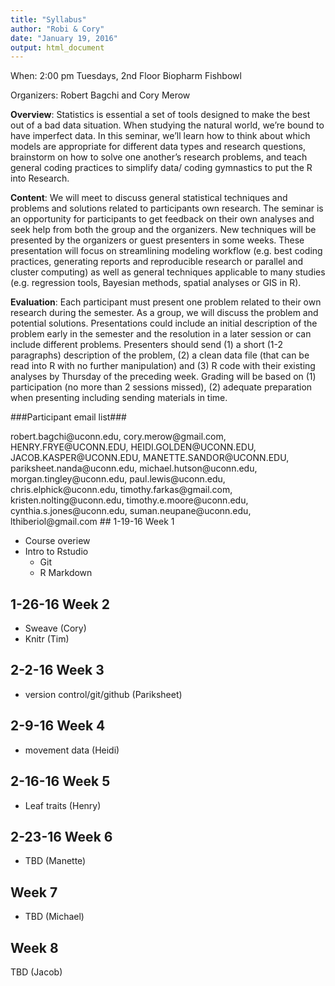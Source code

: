 ```yaml
---
title: "Syllabus"
author: "Robi & Cory"
date: "January 19, 2016"
output: html_document
---
```


When: 2:00 pm Tuesdays, 2nd Floor Biopharm Fishbowl

Organizers: Robert Bagchi and Cory Merow

**Overview**: Statistics is essential a set of tools designed to make the best out of a bad data situation. When studying the natural world, we’re bound to have imperfect data. In this seminar, we’ll learn how to think about which models are appropriate for different data types and research questions, brainstorm on how to solve one another’s research problems, and teach general coding practices to simplify data/ coding gymnastics to put the R into Research.

**Content**: We will meet to discuss general statistical techniques and problems and solutions related to participants own research. The seminar is an opportunity for participants to get feedback on their own analyses and seek help from both the group and the organizers. New techniques will be presented by the organizers or guest presenters in some weeks. These presentation will focus on streamlining modeling workflow (e.g. best coding practices, generating reports and reproducible research or parallel and cluster computing) as well as general techniques applicable to many studies (e.g. regression tools, Bayesian methods, spatial analyses or GIS in R).

**Evaluation**: Each participant must present one problem related to their own research during the semester. As a group, we will discuss the problem and potential solutions. Presentations could include an initial description of the problem early in the semester and the resolution in a later session or can include different problems. Presenters should send (1) a short (1-2 paragraphs) description of the 
problem, (2) a clean data file (that can be read into R with no further manipulation) and (3) R code with their existing analyses by Thursday of the preceding week. Grading will be based on (1) participation (no more than 2 sessions missed), (2) adequate preparation when presenting including sending materials in time.

###Participant email list###

robert.bagchi@uconn.edu, cory.merow@gmail.com, HENRY.FRYE@UCONN.EDU, HEIDI.GOLDEN@UCONN.EDU, JACOB.KASPER@UCONN.EDU, MANETTE.SANDOR@UCONN.EDU, pariksheet.nanda@uconn.edu, michael.hutson@uconn.edu, morgan.tingley@uconn.edu, paul.lewis@uconn.edu, chris.elphick@uconn.edu, timothy.farkas@gmail.com, kristen.nolting@uconn.edu, timothy.e.moore@uconn.edu, cynthia.s.jones@uconn.edu,
suman.neupane@uconn.edu, lthiberiol@gmail.com
## 1-19-16 Week 1 

* Course overiew
* Intro to Rstudio
    + Git
    + R Markdown
  

## 1-26-16 Week 2
* Sweave (Cory)
* Knitr (Tim)

## 2-2-16 Week 3
* version control/git/github (Pariksheet)

## 2-9-16 Week 4
* movement data (Heidi)

## 2-16-16 Week 5
* Leaf traits (Henry)

## 2-23-16 Week 6
* TBD (Manette)

## Week 7
 * TBD (Michael)

## Week 8
  TBD (Jacob)

